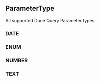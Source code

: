 ## ParameterType 
All supported Dune Query Parameter types.

### DATE


### ENUM


### NUMBER


### TEXT


